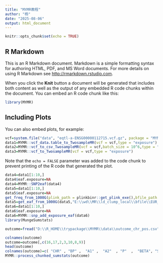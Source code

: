 ```yaml
---
title: "MYMR教程"
author: "杨"
date: "2025-08-06"
output: html_document
---
```


```r
knitr::opts_chunk$set(echo = TRUE)
```

## R Markdown

This is an R Markdown document. Markdown is a simple formatting syntax for authoring HTML, PDF, and MS Word documents. For more details on using R Markdown see <http://rmarkdown.rstudio.com>.

When you click the **Knit** button a document will be generated that includes both content as well as the output of any embedded R code chunks within the document. You can embed an R code chunk like this:

```r
library(MYMR)
```

## Including Plots

You can also embed plots, for example:

```r
vcf=system.file("data", "eqtl-a-ENSG00000112715.vcf.gz", package = "MYMR")
data1=MYMR::vcf_data.table_to_TwosampleMR(vcf = vcf,type = "exposure")
data2=MYMR::vcf_to_csv_TwosampleMR(vcf = vcf,batch_size = 10^6,type = "exposure")
data3=MYMR::vcf_to_TwosampleMR(vcf = vcf,type = "exposure")
```

Note that the `echo = FALSE` parameter was added to the code chunk to prevent printing of the R code that generated the plot.
```r
data4=data1[1:10,]
data4$eaf.exposure=NA
data4=MYMR::SNP2eaf(data4)
data5=data1[1:10,]
data5$eaf.exposure=NA
get_freq_from_1000G(plink_path = plinkbinr::get_plink_exe(),bfile_path = "E:\\wd\\MR\\ld_clump_local\\bfile\\EUR/EUR","E:\\wd\\MR\\ld_clump_local\\bfile\\")
data5=get_eaf_from_1000G(data5,"E:\\wd\\MR\\ld_clump_local\\bfile\\EUR_freq.frq")
data6=data1[1:10,]
data6$eaf.exposure=NA
data6=MYMR::snp_add_exposure_eaf(data6)
library(MungeSumstats)

outcome=fread("D:\\R_HOME\\trypackage\\MYMR\\data\\outcome_chr_pos.csv")

colnames(outcome)
outcome=outcome[,c(16,17,2,3,10,8,9)]
head(outcome)
colnames(outcome)=c( "CHR" , "BP" ,  "A1" ,  "A2"  , "P"  ,  "BETA", "SE"  )#这一步必须做
MYMR::process_chunked_sumstats(outcome)
```